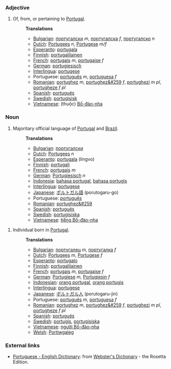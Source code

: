 ===Adjective===
#Of, from, or pertaining to [[w:Portugal|Portugal]].
#:'''Translations'''
#:*[[Bulgarian]]: [[португалски]] ''m'', [[португалска]] ''f'', [[португалско]] ''n''
#:*[[Dutch]]: [[Portugees]] ''n'', [[Portugese]] ''m/f''
#:*[[Esperanto]]: [[portugala]]
#:*[[Finnish]]: [[portugalilainen]]
#:*[[French]]: [[portugais]] ''m'', [[portugaise]] ''f''
#:*[[German]]: [[portugiesisch]]
#:*[[Interlingua]]: [[portugese]]
#:*Portuguese: [[português]] ''m'', [[portuguesa]] ''f''
#:*[[Romanian]]: [[portughez]] ''m'', [[portughez&#259]] ''f'', [[portughezi]] ''m pl'', [[portugheze]] ''f pl''
#:*[[Spanish]]: [[portugués]]
#:*[[Swedish]]: [[portugisisk]]
#:*[[Vietnamese]]: (thuộc) [[Bồ-đào-nha]]

===Noun===
#Majoritary official language of [[w:Portugal|Portugal]] and [[w:Brazil|Brazil]].
#:'''Translations'''
#:*[[Bulgarian]]: [[португалски]]
#:*[[Dutch]]: [[Portugees]] ''n''
#:*[[Esperanto]]: [[portugala]] (lingvo)
#:*[[Finnish]]: [[portugali]]
#:*[[French]]: [[portugais]] ''m''
#:*[[German]]: [[Portugiesisch]] ''n''
#:*[[Indonesia]]: [[bahasa portugal]], [[bahasa portugis]]
#:*[[Interlingua]]: [[portugese]]
#:*[[Japanese]]: [[ポルトガル語]] (porutogaru-go)
#:*Portuguese: [[português]]
#:*[[Romanian]]: [[portughez&#259]]
#:*[[Spanish]]: [[portugués]]
#:*[[Swedish]]: [[portugisiska]]
#:*[[Vietnamese]]: [[tiếng Bồ-đào-nha]]

#Individual born in [[w:Portugal|Portugal]].
#:'''Translations'''
#:*[[Bulgarian]]: [[португалец]] ''m'', [[португалка]] ''f''
#:*[[Dutch]]: [[Portugees]] ''m'', [[Portugese]] ''f''
#:*[[Esperanto]]: [[portugalo]]
#:*[[Finnish]]: [[portugalilainen]]
#:*[[French]]: [[portugais]] ''m'', [[portugaise]] ''f''
#:*[[German]]: [[Portugiese]] ''m'', [[Portugiesin]] ''f''
#:*[[Indonesian]]: [[orang portugal]], [[orang portugis]]
#:*[[Interlingua]]: [[portugese]]
#:*[[Japanese]]: [[ポルトガル人]] (porutogaru-jin)
#:*Portuguese: [[português]] ''m'', [[portuguesa]] ''f''
#:*[[Romanian]]: [[portughez]] ''m'', [[portughez&#259]] ''f'', [[portughezi]] ''m pl'', [[portugheze]] ''f pl''
#:*[[Spanish]]: [[portugués]]
#:*[[Swedish]]: [[portugis]], [[portugisiska]]
#:*[[Vietnamese]]: [[người Bồ-đào-nha]]
#:*[[Welsh]]: [[Portiwgaleg]]

=== External links ===
*[http://www.websters-online-dictionary.org/definition/Portuguese-english/ Portuguese - English Dictionary]: from [http://www.websters-online-dictionary.org/ Webster's Dictionary] - the Rosetta Edition.